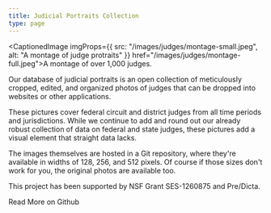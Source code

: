 ```yaml
---
title: Judicial Portraits Collection
type: page
---
```



<CaptionedImage imgProps={{
  src: "/images/judges/montage-small.jpeg",
  alt: "A montage of judge protraits"
}} href="/images/judges/montage-full.jpeg">A montage of over 1,000 judges.</CaptionedImage>

<p className="lead">Our database of judicial portraits is an open collection of meticulously cropped, edited, and organized photos of judges that can be dropped into websites or other applications.</p>

These pictures cover federal circuit and district judges from all time periods and jurisdictions.  While we continue to add and round out our already robust collection of data on federal and state judges, these pictures add a visual  element that straight data lacks.

The images themselves are hosted in a Git repository, where they're available in widths of 128, 256, and 512 pixels. Of course if those sizes don't work for you, the original photos are available too.

This project has been supported by NSF Grant SES-1260875 and Pre/Dicta.

<div className="text-center">
    <PurpleButton href="https://github.com/freelawproject/judge-pics" size="lg">Read More on Github</PurpleButton>
</div>


[jdb]: /projects/judge-db/